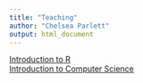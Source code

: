```yaml
---
title: "Teaching"
author: "Chelsea Parlett"
output: html_document
---
```


[Introduction to R](https://github.com/cmparlettpelleriti/CPSC298ParlettPelleriti)
<br/>
[Introduction to Computer Science](https://github.com/cmparlettpelleriti/CPSC230ParlettPelleriti)